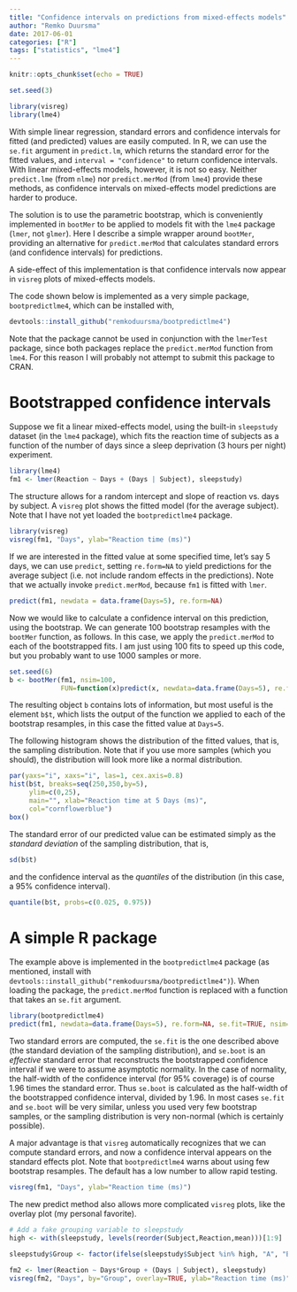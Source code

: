 ```yaml
---
title: "Confidence intervals on predictions from mixed-effects models"
author: "Remko Duursma"
date: 2017-06-01
categories: ["R"]
tags: ["statistics", "lme4"]
---
```


```r
knitr::opts_chunk$set(echo = TRUE)

set.seed(3)

library(visreg)
library(lme4)
```

With simple linear regression, standard errors and confidence intervals for fitted (and predicted) values are easily computed. In R, we can use the `se.fit` argument in `predict.lm`, which returns the standard error for the fitted values, and `interval = "confidence"` to return confidence intervals. With linear mixed-effects models, however, it is not so easy. Neither `predict.lme` (from `nlme`) nor `predict.merMod` (from `lme4`) provide these methods, as confidence intervals on mixed-effects model predictions are harder to produce. 

The solution is to use the parametric bootstrap, which is conveniently implemented in `bootMer` to be applied to models fit with the `lme4` package (`lmer`, not `glmer`). Here I describe a simple wrapper around `bootMer`, providing an alternative for `predict.merMod` that calculates standard errors (and confidence intervals) for predictions.

A side-effect of this implementation is that confidence intervals now appear in `visreg` plots of mixed-effects models.

The code shown below is implemented as a very simple package, `bootpredictlme4`, which can be installed with,

```r
devtools::install_github("remkoduursma/bootpredictlme4")
```

Note that the package cannot be used in conjunction with the `lmerTest` package, since both packages replace the `predict.merMod` function from `lme4`. For this reason I will probably not attempt to submit this package to CRAN.

# Bootstrapped confidence intervals

Suppose we fit a linear mixed-effects model, using the built-in `sleepstudy` dataset (in the `lme4` package), which fits the reaction time of subjects as a function of the number of days since a sleep deprivation (3 hours per night) experiment. 

```r
library(lme4)
fm1 <- lmer(Reaction ~ Days + (Days | Subject), sleepstudy)
```

The structure allows for a random intercept and slope of reaction vs. days by subject. A `visreg` plot shows the fitted model (for the average subject). Note that I have not yet loaded the `bootpredictlme4` package.

```r
library(visreg)
visreg(fm1, "Days", ylab="Reaction time (ms)")
```

If we are interested in the fitted value at some specified time, let's say 5 days, we can use `predict`, setting `re.form=NA` to yield predictions for the average subject (i.e. not include random effects in the predictions). Note that we actually invoke `predict.merMod`, because `fm1` is fitted with `lmer`.

```r
predict(fm1, newdata = data.frame(Days=5), re.form=NA)
```

Now we would like to calculate a confidence interval on this prediction, using the bootstrap. We can generate 100 bootstrap resamples with the `bootMer` function, as follows. In this case, we apply the `predict.merMod` to each of the bootstrapped fits. I am just using 100 fits to speed up this code, but you probably want to use 1000 samples or more.

```r
set.seed(6)
b <- bootMer(fm1, nsim=100, 
             FUN=function(x)predict(x, newdata=data.frame(Days=5), re.form=NA))
```

The resulting object `b` contains lots of information, but most useful is the element `b$t`, which lists the output of the function we applied to each of the bootstrap resamples, in this case the fitted value at `Days=5`. 


The following histogram shows the distribution of the fitted values, that is, the sampling distribution. Note that if you use more samples (which you should), the distribution will look more like a normal distribution.

```r
par(yaxs="i", xaxs="i", las=1, cex.axis=0.8)
hist(b$t, breaks=seq(250,350,by=5),
     ylim=c(0,25),
     main="", xlab="Reaction time at 5 Days (ms)",
     col="cornflowerblue")
box()
```

The standard error of our predicted value can be estimated simply as the *standard deviation* of the sampling distribution, that is,

```r
sd(b$t)
```

and the confidence interval as the *quantiles* of the distribution (in this case, a 95% confidence interval).

```r
quantile(b$t, probs=c(0.025, 0.975))
```


# A simple R package

The example above is implemented in the `bootpredictlme4` package (as mentioned, install with `devtools::install_github("remkoduursma/bootpredictlme4")`). When loading the package, the `predict.merMod` function is replaced with a function that takes an `se.fit` argument.

```r
library(bootpredictlme4)
predict(fm1, newdata=data.frame(Days=5), re.form=NA, se.fit=TRUE, nsim=100)
```

Two standard errors are computed, the `se.fit` is the one described above (the standard deviation of the sampling distribution), and `se.boot` is an *effective* standard error that reconstructs the bootstrapped confidence interval if we were to assume asymptotic normality. In the case of normality, the half-width of the confidence interval (for 95% coverage) is of course 1.96 times the standard error. Thus `se.boot` is calculated as the half-width of the bootstrapped confidence interval, divided by 1.96. In most cases `se.fit` and `se.boot` will be very similar, unless you used very few bootstrap samples, or the sampling distribution is very non-normal (which is certainly possible).

A major advantage is that `visreg` automatically recognizes that we can compute standard errors, and now a confidence interval appears on the standard effects plot. Note that `bootpredictlme4` warns about using few bootstrap resamples. The default has a low number to allow rapid testing.

```r
visreg(fm1, "Days", ylab="Reaction time (ms)")
```

The new predict method also allows more complicated `visreg` plots, like the overlay plot (my personal favorite).

```r
# Add a fake grouping variable to sleepstudy
high <- with(sleepstudy, levels(reorder(Subject,Reaction,mean)))[1:9]

sleepstudy$Group <- factor(ifelse(sleepstudy$Subject %in% high, "A", "B"))

fm2 <- lmer(Reaction ~ Days*Group + (Days | Subject), sleepstudy)
visreg(fm2, "Days", by="Group", overlay=TRUE, ylab="Reaction time (ms)")
```












